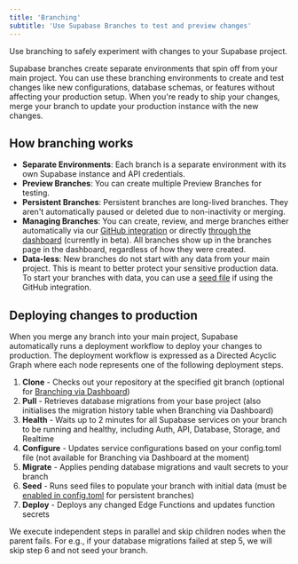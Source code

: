 ```yaml
---
title: 'Branching'
subtitle: 'Use Supabase Branches to test and preview changes'
---
```


Use branching to safely experiment with changes to your Supabase project.

Supabase branches create separate environments that spin off from your main project. You can use these branching environments to create and test changes like new configurations, database schemas, or features without affecting your production setup. When you're ready to ship your changes, merge your branch to update your production instance with the new changes.

## How branching works

- **Separate Environments**: Each branch is a separate environment with its own Supabase instance and API credentials.
- **Preview Branches**: You can create multiple Preview Branches for testing.
- **Persistent Branches**: Persistent branches are long-lived branches. They aren't automatically paused or deleted due to non-inactivity or merging.
- **Managing Branches**: You can create, review, and merge branches either automatically via our [GitHub integration](/docs/guides/deployment/branching/github-integration) or directly [through the dashboard](/docs/guides/deployment/branching/dashboard) (currently in beta). All branches show up in the branches page in the dashboard, regardless of how they were created.
- **Data-less**: New branches do not start with any data from your main project. This is meant to better protect your sensitive production data. To start your branches with data, you can use a [seed file](/docs/guides/deployment/branching/github-integration#seeding) if using the GitHub integration.

## Deploying changes to production

When you merge any branch into your main project, Supabase automatically runs a deployment workflow to deploy your changes to production. The deployment workflow is expressed as a Directed Acyclic Graph where each node represents one of the following deployment steps.

1. **Clone** - Checks out your repository at the specified git branch (optional for [Branching via Dashboard](/docs/guides/deployment/branching/dashboard))
2. **Pull** - Retrieves database migrations from your base project (also initialises the migration history table when Branching via Dashboard)
3. **Health** - Waits up to 2 minutes for all Supabase services on your branch to be running and healthy, including Auth, API, Database, Storage, and Realtime
4. **Configure** - Updates service configurations based on your config.toml file (not available for Branching via Dashboard at the moment)
5. **Migrate** - Applies pending database migrations and vault secrets to your branch
6. **Seed** - Runs seed files to populate your branch with initial data (must be [enabled in config.toml](/docs/guides/deployment/branching/configuration#branch-configuration-with-remotes) for persistent branches)
7. **Deploy** - Deploys any changed Edge Functions and updates function secrets

We execute independent steps in parallel and skip children nodes when the parent fails. For e.g., if your database migrations failed at step 5, we will skip step 6 and not seed your branch.
